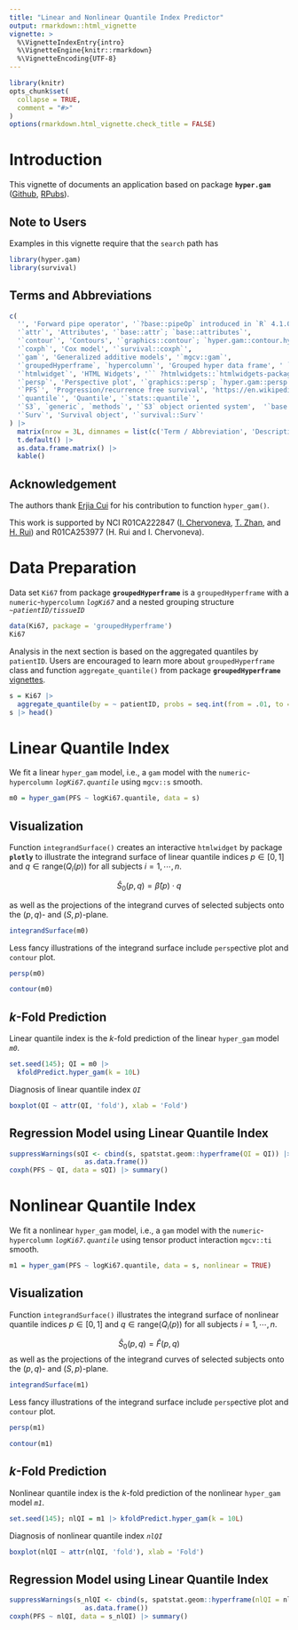```yaml
---
title: "Linear and Nonlinear Quantile Index Predictor"
output: rmarkdown::html_vignette
vignette: >
  %\VignetteIndexEntry{intro}
  %\VignetteEngine{knitr::rmarkdown}
  %\VignetteEncoding{UTF-8}
---
```


```r
library(knitr)
opts_chunk$set(
  collapse = TRUE,
  comment = "#>"
)
options(rmarkdown.html_vignette.check_title = FALSE)
```

# Introduction

This vignette of documents an application based on package **`hyper.gam`** ([Github](https://github.com/tingtingzhan/hyper.gam), [RPubs](https://rpubs.com/tingtingzhan/hyper_gam)).

## Note to Users

Examples in this vignette require that the `search` path has

```r
library(hyper.gam)
library(survival)
```

## Terms and Abbreviations

```r
c(
  '', 'Forward pipe operator', '`?base::pipeOp` introduced in `R` 4.1.0', 
  '`attr`', 'Attributes', '`base::attr`; `base::attributes`',
  '`contour`', 'Contours', '`graphics::contour`; `hyper.gam::contour.hyper_gam`',
  '`coxph`', 'Cox model', '`survival::coxph`',
  '`gam`', 'Generalized additive models', '`mgcv::gam`',
  '`groupedHyperframe`, `hypercolumn`', 'Grouped hyper data frame', ' `groupedHyperframe::as.groupedHyperframe`; `spatstat.geom::hyperframe`', 
  '`htmlwidget`', 'HTML Widgets', '`` ?htmlwidgets::`htmlwidgets-package` ``; `plotly::plotly`',
  '`persp`', 'Perspective plot', '`graphics::persp`; `hyper.gam::persp.hyper_gam`',
  '`PFS`', 'Progression/recurrence free survival', 'https://en.wikipedia.org/wiki/Progression-free_survival',
  '`quantile`', 'Quantile', '`stats::quantile`',
  '`S3`, `generic`, `methods`', '`S3` object oriented system',  '`base::UseMethod`; `utils::methods`; `utils::getS3method`; https://adv-r.hadley.nz/s3.html',
  '`Surv`', 'Survival object', '`survival::Surv`'
) |>
  matrix(nrow = 3L, dimnames = list(c('Term / Abbreviation', 'Description', 'Reference'), NULL)) |>
  t.default() |>
  as.data.frame.matrix() |> 
  kable()
```

## Acknowledgement

The authors thank [Erjia Cui](https://orcid.org/0000-0003-3576-2892) for his contribution to function `hyper_gam()`.

This work is supported by NCI R01CA222847 ([I. Chervoneva](https://orcid.org/0000-0002-9104-4505), [T. Zhan](https://orcid.org/0000-0001-9971-4844), and [H. Rui](https://orcid.org/0000-0002-8778-261X)) and R01CA253977 (H. Rui and I. Chervoneva).

# Data Preparation

Data set `Ki67` from package **`groupedHyperframe`** is a `groupedHyperframe` with a `numeric`-`hypercolumn` *`logKi67`* and a nested grouping structure *`~patientID/tissueID`*

```r
data(Ki67, package = 'groupedHyperframe')
Ki67
```

Analysis in the next section is based on the aggregated quantiles by `patientID`. Users are encouraged to learn more about `groupedHyperframe` class and function `aggregate_quantile()` from package **`groupedHyperframe`** [vignettes](https://rpubs.com/tingtingzhan/groupedHyperframe).

```r
s = Ki67 |>
  aggregate_quantile(by = ~ patientID, probs = seq.int(from = .01, to = .99, by = .01))
s |> head()
```

# Linear Quantile Index

We fit a linear `hyper_gam` model, i.e., a `gam` model with the `numeric`-`hypercolumn` *`logKi67.quantile`* using `mgcv::s` smooth.

```r
m0 = hyper_gam(PFS ~ logKi67.quantile, data = s)
```

## Visualization

Function `integrandSurface()` creates an interactive `htmlwidget` by package **`plotly`** to illustrate the integrand surface of linear quantile indices $p\in[0,1]$ and $q\in\text{range}\big(Q_i(p)\big)$ for all subjects $i=1,\cdots,n$.

$$
\hat{S}_0(p,q) = \hat{\beta}(p)\cdot q
$$

as well as the projections of the integrand curves of selected subjects onto the $(p,q)$- and $(S,p)$-plane.

```r
integrandSurface(m0)
```

Less fancy illustrations of the integrand surface include `persp`ective plot and `contour` plot.

```r
persp(m0)
```

```r
contour(m0)
```

## $k$-Fold Prediction

Linear quantile index is the $k$-fold prediction of the linear `hyper_gam` model *`m0`*.

```r
set.seed(145); QI = m0 |> 
  kfoldPredict.hyper_gam(k = 10L)
```

Diagnosis of linear quantile index *`QI`*

```r
boxplot(QI ~ attr(QI, 'fold'), xlab = 'Fold')
```

## Regression Model using Linear Quantile Index 

```r
suppressWarnings(sQI <- cbind(s, spatstat.geom::hyperframe(QI = QI)) |> 
                   as.data.frame())
coxph(PFS ~ QI, data = sQI) |> summary()
```

# Nonlinear Quantile Index

We fit a nonlinear `hyper_gam` model, i.e., a `gam` model with the `numeric`-`hypercolumn` *`logKi67.quantile`* using tensor product interaction `mgcv::ti` smooth.

```r
m1 = hyper_gam(PFS ~ logKi67.quantile, data = s, nonlinear = TRUE)
```

## Visualization

Function `integrandSurface()` illustrates the integrand surface of nonlinear quantile indices $p\in[0,1]$ and $q\in\text{range}\big(Q_i(p)\big)$ for all subjects $i=1,\cdots,n$.

$$
\hat{S}_0(p,q) = \hat{F}(p,q)
$$
as well as the projections of the integrand curves of selected subjects onto the $(p,q)$- and $(S,p)$-plane.

```r
integrandSurface(m1)
```

Less fancy illustrations of the integrand surface include `persp`ective plot and `contour` plot.

```r
persp(m1)
```

```r
contour(m1)
```


## $k$-Fold Prediction

Nonlinear quantile index is the $k$-fold prediction of the nonlinear `hyper_gam` model *`m1`*.

```r
set.seed(145); nlQI = m1 |> kfoldPredict.hyper_gam(k = 10L)
```

Diagnosis of nonlinear quantile index *`nlQI`*

```r
boxplot(nlQI ~ attr(nlQI, 'fold'), xlab = 'Fold')
```

## Regression Model using Linear Quantile Index 

```r
suppressWarnings(s_nlQI <- cbind(s, spatstat.geom::hyperframe(nlQI = nlQI)) |> 
                   as.data.frame())
coxph(PFS ~ nlQI, data = s_nlQI) |> summary()
```
